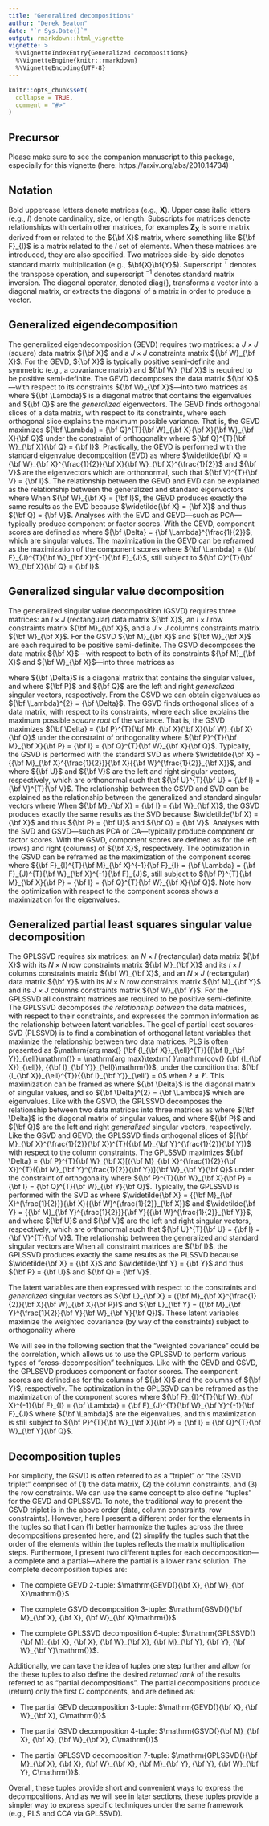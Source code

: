 ```yaml
---
title: "Generalized decompositions"
author: "Derek Beaton"
date: "`r Sys.Date()`"
output: rmarkdown::html_vignette
vignette: >
  %\VignetteIndexEntry{Generalized decompositions}
  %\VignetteEngine{knitr::rmarkdown}
  %\VignetteEncoding{UTF-8}
---
```


```r
knitr::opts_chunk$set(
  collapse = TRUE,
  comment = "#>"
)
```

## Precursor

Please make sure to see the companion manuscript to this package, especially for this vignette (here: https://arxiv.org/abs/2010.14734)

## Notation

Bold uppercase letters denote matrices
(e.g., $\mathbf{X}$). Upper case italic letters (e.g., $I$) 
denote cardinality, size, or length. Subscripts for matrices denote relationships with certain other matrices, for examples ${\mathbf Z}_{\mathbf X}$ is some matrix derived from or related to the ${\bf X}$ matrix, where something like ${\bf F}_{I}$ is a matrix related to the $I$ set of elements. When these matrices are introduced, they are also specified. 
Two matrices side-by-side denotes standard matrix multiplication 
(e.g., $\bf{X}\bf{Y}$).
 Superscript $^{T}$ denotes the transpose operation, 
 and superscript $^{-1}$ denotes standard matrix inversion.
The diagonal operator, denoted $\mathrm{diag\{\}}$, 
transforms a vector into a diagonal matrix, 
or extracts the diagonal of a matrix in order to produce a vector.


## Generalized eigendecomposition

The generalized eigendecomposition (GEVD) requires two matrices: a $J \times J$ (square) data matrix ${\bf X}$ and a $J \times J$ constraints matrix ${\bf W}_{\bf X}$. For the GEVD, ${\bf X}$ is typically positive semi-definite and symmetric (e.g., a covariance matrix) and ${\bf W}_{\bf X}$ is required to be positive semi-definite. The GEVD decomposes the data matrix ${\bf X}$---with respect to its constraints ${\bf W}_{\bf X}$---into two matrices as
\begin{equation}
{\bf X} = {\bf Q}{\bf \Lambda}{\bf Q}^{T},
\end{equation}
where ${\bf \Lambda}$ is a diagonal matrix that contains the eigenvalues and ${\bf Q}$ are the *generalized* eigenvectors. The GEVD finds orthogonal slices of a data matrix, with respect to its constraints, where each orthogonal slice explains the maximum possible variance. That is, the GEVD maximizes ${\bf \Lambda} = {\bf Q}^{T}{\bf W}_{\bf X}{\bf X}{\bf W}_{\bf X}{\bf Q}$ under the constraint of orthogonality where ${\bf Q}^{T}{\bf W}_{\bf X}{\bf Q} = {\bf I}$. Practically, the GEVD is performed with the standard eigenvalue decomposition (EVD) as
\begin{equation}
\widetilde{\bf X} = {\bf V}{\bf \Lambda}{\bf V},
\end{equation}
where $\widetilde{\bf X} = {\bf W}_{\bf X}^{\frac{1}{2}}{\bf X}{\bf W}_{\bf X}^{\frac{1}{2}}$ and ${\bf V}$ are the eigenvectors which are orthonormal, such that ${\bf V}^{T}{\bf V} = {\bf I}$.  <!-- Like with the GEVD, the plain EVD maximizes the variance as ${\bf \Lambda} = {\bf V}^{T}\widetilde{\bf X}{\bf V}$ under the constraint of orthogonality where ${\bf V}^{T}{\bf V} = {\bf I}$.  --> The relationship between the GEVD and EVD can be explained as the relationship between the generalized and standard eigenvectors where 
\begin{equation}
{\bf Q} = {\bf W}_{\bf X}^{-\frac{1}{2}}{\bf V} \Longleftrightarrow {\bf V} = {\bf W}_{\bf X}^{\frac{1}{2}}{\bf Q}.
\end{equation}
When ${\bf W}_{\bf X} = {\bf I}$, the GEVD produces exactly the same results as the EVD because $\widetilde{\bf X} = {\bf X}$ and thus ${\bf Q} = {\bf V}$. Analyses with the EVD and GEVD---such as PCA---typically produce component or factor scores. With the GEVD, component scores are defined as
\begin{equation}
{\bf F}_{J} = {\bf W}_{\bf X}{\bf Q}{\bf \Delta},
\end{equation}
where ${\bf \Delta} = {\bf \Lambda}^{\frac{1}{2}}$, which are singular values. The maximization in the GEVD can be reframed as the maximization of the component scores where ${\bf \Lambda} = {\bf F}_{J}^{T}{\bf W}_{\bf X}^{-1}{\bf F}_{J}$, still subject to ${\bf Q}^{T}{\bf W}_{\bf X}{\bf Q} = {\bf I}$.


## Generalized singular value decomposition

The generalized singular value decomposition (GSVD) requires three matrices: an $I \times J$ (rectangular) data matrix ${\bf X}$, an $I \times I$ row constraints matrix ${\bf M}_{\bf X}$, and a $J \times J$ columns constraints matrix ${\bf W}_{\bf X}$. For the GSVD ${\bf M}_{\bf X}$ and ${\bf W}_{\bf X}$ are each required to be positive semi-definite. The GSVD decomposes the data matrix ${\bf X}$---with respect to both of its constraints ${\bf M}_{\bf X}$ and ${\bf W}_{\bf X}$---into three matrices as

\begin{equation}
{\bf X} = {\bf P}{\bf \Delta}{\bf Q}^{T},
\end{equation}
where ${\bf \Delta}$ is a diagonal matrix that contains the singular values, and where ${\bf P}$ and ${\bf Q}$ are the left and right *generalized* singular vectors, respectively. From the GSVD we can obtain eigenvalues as ${\bf \Lambda}^{2} = {\bf \Delta}$. The GSVD finds orthogonal slices of a data matrix, with respect to its constraints, where each slice explains the maximum possible *square root* of the variance. That is, the GSVD maximizes ${\bf \Delta} = {\bf P}^{T}{\bf M}_{\bf X}{\bf X}{\bf W}_{\bf X}{\bf Q}$ under the constraint of orthogonality where ${\bf P}^{T}{\bf M}_{\bf X}{\bf P} = {\bf I} = {\bf Q}^{T}{\bf W}_{\bf X}{\bf Q}$. Typically, the GSVD is performed with the standard SVD as
\begin{equation}
\widetilde{\bf X} = {\bf U}{\bf \Delta}{\bf V},
\end{equation}
where $\widetilde{\bf X} = {{\bf M}_{\bf X}^{\frac{1}{2}}}{\bf X}{{\bf W}^{\frac{1}{2}}_{\bf X}}$, and where ${\bf U}$ and ${\bf V}$ are the left and right singular vectors, respectively, which are orthonormal such that ${\bf U}^{T}{\bf U} = {\bf I} = {\bf V}^{T}{\bf V}$. The relationship between the GSVD and SVD can be explained as the relationship between the generalized and standard singular vectors where 
\begin{equation}
\begin{aligned}
{\bf P} = {{\bf M}^{-\frac{1}{2}}_{\bf X}}{\bf U} \Longleftrightarrow {\bf U} = {{\bf M}^{\frac{1}{2}}_{\bf X}}{\bf P} \\
{\bf Q} = {{\bf W}^{-\frac{1}{2}}_{\bf X}}{\bf V} \Longleftrightarrow {\bf V} = {{\bf W}^{\frac{1}{2}}_{\bf X}}{\bf Q}.
\end{aligned}
\end{equation}
When ${\bf M}_{\bf X} = {\bf I} = {\bf W}_{\bf X}$, the GSVD produces exactly the same results as the SVD because $\widetilde{\bf X} = {\bf X}$ and thus ${\bf P} = {\bf U}$ and ${\bf Q} = {\bf V}$. Analyses with the SVD and GSVD---such as PCA or CA---typically produce component or factor scores. With the GSVD, component scores are defined as
\begin{equation}
{\bf F}_{I} = {\bf M}_{\bf X}{\bf P}{\bf \Delta} \textrm{ and } {\bf F}_{J} = {\bf W}_{\bf X}{\bf Q}{\bf \Delta},
\end{equation}
for the left (rows) and right (columns) of ${\bf X}$, respectively. The optimization in the GSVD can be reframed as the maximization of the component scores where ${\bf F}_{I}^{T}{\bf M}_{\bf X}^{-1}{\bf F}_{I} = {\bf \Lambda} = {\bf F}_{J}^{T}{\bf W}_{\bf X}^{-1}{\bf F}_{J}$, still subject to ${\bf P}^{T}{\bf M}_{\bf X}{\bf P} = {\bf I} = {\bf Q}^{T}{\bf W}_{\bf X}{\bf Q}$. Note how the optimization with respect to the component scores shows a maximization for the eigenvalues. 

## Generalized partial least squares singular value decomposition

The GPLSSVD requires six matrices: an $N \times I$ (rectangular) data matrix ${\bf X}$ with its $N \times N$ row constraints matrix ${\bf M}_{\bf X}$ and its $I \times I$ columns constraints matrix ${\bf W}_{\bf X}$, and an $N \times J$ (rectangular) data matrix ${\bf Y}$ with its $N \times N$ row constraints matrix ${\bf M}_{\bf Y}$ and its $J \times J$ columns constraints matrix ${\bf W}_{\bf Y}$. For the GPLSSVD all constraint matrices are required to be positive semi-definite. The GPLSSVD decomposes *the relationship between* the data matrices, with respect to their constraints, and expresses the common information as the relationship between latent variables. The goal of partial least squares-SVD (PLSSVD) is to find a combination of orthogonal latent variables that maximize the relationship between two data matrices. PLS is often presented as $\mathrm{arg max(} {\bf {l_{\bf X}}_{\ell}^{T}}{{\bf l}_{\bf Y}}_{\ell}\mathrm{)} = \mathrm{arg max}\textrm{ }\mathrm{cov(} {\bf {l_{\bf X}}_{\ell}}, {{\bf l}_{\bf Y}}_{\ell}\mathrm{)}$, under the condition that ${\bf {l_{\bf X}}_{\ell}^{T}}{{\bf l}_{\bf Y}}_{\ell'} = 0$ when ${\ell} \neq {\ell'}$. This maximization can be framed as 
\begin{equation}
{{\bf L}_{\bf X}^{T}}{\bf L}_{\bf Y} = {\bf \Delta},
\end{equation}
where ${\bf \Delta}$ is the diagonal matrix of singular values, and so ${\bf \Delta}^{2} = {\bf \Lambda}$ which are eigenvalues. Like with the GSVD, the GPLSSVD decomposes the relationship between two data matrices into three matrices as
\begin{equation}
[({\bf M}_{\bf X}^{\frac{1}{2}}{\bf X})^{T}({\bf M}_{\bf Y}^{\frac{1}{2}}{\bf Y})] = {\bf P}{\bf \Delta}{\bf Q}^{T},
\end{equation}
where ${\bf \Delta}$ is the diagonal matrix of singular values, and where ${\bf P}$ and ${\bf Q}$ are the left and right *generalized* singular vectors, respectively. Like the GSVD and GEVD, the GPLSSVD finds orthogonal slices of $({\bf M}_{\bf X}^{\frac{1}{2}}{\bf X})^{T}({\bf M}_{\bf Y}^{\frac{1}{2}}{\bf Y})$ with respect to the column constraints. The GPLSSVD maximizes ${\bf \Delta} = {\bf P}^{T}{\bf W}_{\bf X}[({\bf M}_{\bf X}^{\frac{1}{2}}{\bf X})^{T}({\bf M}_{\bf Y}^{\frac{1}{2}}{\bf Y})]{\bf W}_{\bf Y}{\bf Q}$ under the constraint of orthogonality where ${\bf P}^{T}{\bf W}_{\bf X}{\bf P} = {\bf I} = {\bf Q}^{T}{\bf W}_{\bf Y}{\bf Q}$. Typically, the GPLSSVD is performed with the SVD as
\begin{equation}
\widetilde{\bf X}^{T}\widetilde{\bf Y} = {\bf U}{\bf \Delta}{\bf V},
\end{equation}
where $\widetilde{\bf X} = {{\bf M}_{\bf X}^{\frac{1}{2}}}{\bf X}{{\bf W}^{\frac{1}{2}}_{\bf X}}$ and $\widetilde{\bf Y} = {{\bf M}_{\bf Y}^{\frac{1}{2}}}{\bf Y}{{\bf W}^{\frac{1}{2}}_{\bf Y}}$, and where ${\bf U}$ and ${\bf V}$ are the left and right singular vectors, respectively, which are orthonormal such that ${\bf U}^{T}{\bf U} = {\bf I} = {\bf V}^{T}{\bf V}$. The relationship between the generalized and standard singular vectors are 
\begin{equation}
\begin{aligned}
{\bf P} = {{\bf W}^{-\frac{1}{2}}_{\bf X}}{\bf U} \Longleftrightarrow {\bf U} = {{\bf W}^{\frac{1}{2}}_{\bf X}}{\bf P} \\
{\bf Q} = {{\bf W}^{-\frac{1}{2}}_{\bf Y}}{\bf V} \Longleftrightarrow {\bf V} = {{\bf W}^{\frac{1}{2}}_{\bf Y}}{\bf Q}.
\end{aligned}
\end{equation}
When all constraint matrices are ${\bf I}$, the GPLSSVD produces exactly the same results as the PLSSVD because $\widetilde{\bf X} = {\bf X}$ and $\widetilde{\bf Y} = {\bf Y}$ and thus ${\bf P} = {\bf U}$ and ${\bf Q} = {\bf V}$. 

The latent variables are then expressed with respect to the constraints and *generalized* singular vectors as ${\bf L}_{\bf X} = ({\bf M}_{\bf X}^{\frac{1}{2}}{\bf X}{\bf W}_{\bf X}{\bf P})$ and ${\bf L}_{\bf Y} = ({\bf M}_{\bf Y}^{\frac{1}{2}}{\bf Y}{\bf W}_{\bf Y}{\bf Q})$. These latent variables maximize the weighted covariance (by way of the constraints) subject to orthogonality where
\begin{equation}
\begin{aligned}
{\bf L}_{\bf X}^{T}{\bf L}_{\bf Y} = \\
({\bf M}_{\bf X}^{\frac{1}{2}}{\bf X}{\bf W}_{\bf X}{\bf P})^{T}({\bf M}_{\bf Y}^{\frac{1}{2}}{\bf Y}{\bf W}_{\bf Y}{\bf Q}) =\\
(\widetilde{\bf X}{\bf U})^{T}(\widetilde{\bf Y}{\bf V}) =\\
{\bf U}^{T}\widetilde{\bf X}^{T}\widetilde{\bf Y}{\bf V} = {\bf \Delta}.
\end{aligned}
\end{equation}

We will see in the following section that the "weighted covariance" could be the correlation, which allows us to use the GPLSSVD to perform various types of "cross-decomposition" techniques. Like with the GEVD and GSVD, the GPLSSVD produces component or factor scores. The component scores are defined as
\begin{equation}
{\bf F}_{I} = {\bf W}_{\bf X}{\bf P}{\bf \Delta} \textrm{ and } {\bf F}_{J} = {\bf W}_{\bf Y}{\bf Q}{\bf \Delta},
\end{equation}
for the columns of ${\bf X}$ and the columns of ${\bf Y}$, respectively. The optimization in the GPLSSVD can be reframed as the maximization of the component scores where ${\bf F}_{I}^{T}{\bf W}_{\bf X}^{-1}{\bf F}_{I} = {\bf \Lambda} = {\bf F}_{J}^{T}{\bf W}_{\bf Y}^{-1}{\bf F}_{J}$ where ${\bf \Lambda}$ are the eigenvalues, and this maximization is still subject to ${\bf P}^{T}{\bf W}_{\bf X}{\bf P} = {\bf I} = {\bf Q}^{T}{\bf W}_{\bf Y}{\bf Q}$.


## Decomposition tuples

For simplicity, the GSVD is often referred to as a "triplet" or "the GSVD triplet"  comprised of (1) the data matrix, (2) the column constraints, and (3) the row constraints. We can use the same concept to also define "tuples" for the GEVD and GPLSSVD. To note, the traditional way to present the GSVD triplet is in the above order (data, column constraints, row constraints). However, here I present a different order for the elements in the tuples so that I can (1) better harmonize the tuples across the three decompositions presented here, and (2) simplify the tuples such that the order of the elements within the tuples reflects the matrix multiplication steps. Furthermore, I present two different tuples for each decomposition---a complete and a partial---where the partial is a lower rank solution. The complete decomposition tuples are:


* The complete GEVD 2-tuple: $\mathrm{GEVD(}{\bf X}, {\bf W}_{\bf X}\mathrm{)}$

* The complete GSVD decomposition 3-tuple: $\mathrm{GSVD(}{\bf M}_{\bf X}, {\bf X}, {\bf W}_{\bf X}\mathrm{)}$ 

* The complete GPLSSVD decomposition 6-tuple: $\mathrm{GPLSSVD(}{\bf M}_{\bf X}, {\bf X}, {\bf W}_{\bf X}, {\bf M}_{\bf Y}, {\bf Y}, {\bf W}_{\bf Y}\mathrm{)}$.


Additionally, we can take the idea of tuples one step further and allow for the these tuples to also define the desired *returned rank* of the results referred to as "partial decompositions". The partial decompositions produce (return) only the first $C$ components, and are defined as:

* The partial GEVD decomposition 3-tuple: $\mathrm{GEVD(}{\bf X}, {\bf W}_{\bf X}, C\mathrm{)}$

* The partial GSVD decomposition 4-tuple: $\mathrm{GSVD(}{\bf M}_{\bf X}, {\bf X}, {\bf W}_{\bf X}, C\mathrm{)}$

* The partial GPLSSVD decomposition 7-tuple: $\mathrm{GPLSSVD(}{\bf M}_{\bf X}, {\bf X}, {\bf W}_{\bf X}, {\bf M}_{\bf Y}, {\bf Y}, {\bf W}_{\bf Y}, C\mathrm{)}$.


Overall, these tuples provide short and convenient ways to express the decompositions. And as we will see in later sections, these tuples provide a simpler way to express specific techniques under the same framework (e.g., PLS and CCA via GPLSSVD).
